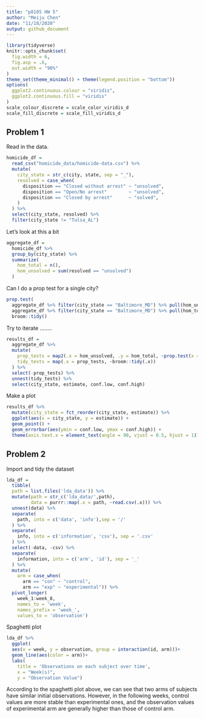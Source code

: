 ```yaml
---
title: "p8105 HW 5"
author: "Meiju Chen"
date: "11/18/2020"
output: github_document
---
```


```r
library(tidyverse)
knitr::opts_chunk$set(
  fig.width = 6,
  fig.asp = .6,
  out.width = "90%"
)
theme_set(theme_minimal() + theme(legend.position = "bottom"))
options(
  ggplot2.continuous.colour = "viridis",
  ggplot2.continuous.fill = "viridis"
)
scale_colour_discrete = scale_color_viridis_d
scale_fill_discrete = scale_fill_viridis_d
```


## Problem 1

Read in the data.

```r
homicide_df = 
  read_csv("homicide_data/homicide-data.csv") %>% 
  mutate(
    city_state = str_c(city, state, sep = "_"),
    resolved = case_when(
      disposition == "Closed without arrest" ~ "unsolved",
      disposition == "Open/No arrest"        ~ "unsolved",
      disposition == "Closed by arrest"      ~ "solved",
    )
  ) %>% 
  select(city_state, resolved) %>% 
  filter(city_state != "Tulsa_AL")
```


Let's look at this a bit

```r
aggregate_df = 
  homicide_df %>% 
  group_by(city_state) %>% 
  summarize(
    hom_total = n(),
    hom_unsolved = sum(resolved == "unsolved")
  )
```

Can I do a prop test for a single city?

```r
prop.test(
  aggregate_df %>% filter(city_state == "Baltimore_MD") %>% pull(hom_unsolved), 
  aggregate_df %>% filter(city_state == "Baltimore_MD") %>% pull(hom_total)) %>% 
  broom::tidy()
```

Try to iterate ........

```r
results_df = 
  aggregate_df %>% 
  mutate(
    prop_tests = map2(.x = hom_unsolved, .y = hom_total, ~prop.test(x = .x, n = .y)),
    tidy_tests = map(.x = prop_tests, ~broom::tidy(.x))
  ) %>% 
  select(-prop_tests) %>% 
  unnest(tidy_tests) %>% 
  select(city_state, estimate, conf.low, conf.high)
```

Make a plot

```r
results_df %>% 
  mutate(city_state = fct_reorder(city_state, estimate)) %>% 
  ggplot(aes(x = city_state, y = estimate)) +
  geom_point() + 
  geom_errorbar(aes(ymin = conf.low, ymax = conf.high)) + 
  theme(axis.text.x = element_text(angle = 90, vjust = 0.5, hjust = 1))
```




## Problem 2

Import and tidy the dataset
```r
lda_df = 
  tibble(
  path = list.files('lda_data')) %>% 
  mutate(path = str_c('lda_data/',path),
         data = purrr::map(.x = path, ~read.csv(.x))) %>% 
  unnest(data) %>% 
  separate(
    path, into = c('data', 'info'),sep = '/'
  ) %>% 
  separate(
    info, into = c('information', 'csv'), sep = '.csv'
  ) %>% 
  select(-data, -csv) %>% 
  separate(
    information, into = c('arm', 'id'), sep = '_'
  ) %>% 
  mutate(
    arm = case_when(
      arm == "con" ~ "control",
      arm == "exp" ~ "experimental")) %>% 
  pivot_longer(
    week_1:week_8,
    names_to = 'week',
    names_prefix = 'week_',
    values_to = 'observation')
```

Spaghetti plot

```r
lda_df %>% 
  ggplot(
  aes(x = week, y = observation, group = interaction(id, arm)))+
  geom_line(aes(color = arm))+ 
  labs(
    title = 'Observations on each subject over time', 
    x = "Week(s)",
    y = "Observation Value")
```

According to the spaghetti plot above, we can see that two arms of subjects have similar initial observations. However, in the following weeks, control values are more stable than experimental ones, and the observation values of experimental arm are generally higher than those of control arm.











